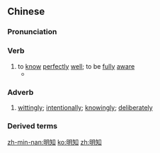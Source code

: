 ==Chinese==
{{zh-forms}}

===Pronunciation===
{{zh-pron
|m=míngzhī
|c=ming4 zi1
|h=pfs=mìn-tî
|mn=bêng-chai
|cat=v,adv
}}

===Verb===
{{zh-verb}}

# to [[know]] [[perfectly]] [[well]]; to be [[fully]] [[aware]]
#* {{zh-x|明知 愛情 是 毒藥，偏偏 一 喙\嘴 共\甲 啉\喝 落；等到 情 火 一直 燒，找 無 止痛 的 解藥。|[I] '''clearly knew''' love is a poison, [but I] still drank it; by the time the fire of love was ceaselessly burning, [I still] could not find a painkilling antidote.|MN|tr=Bêng-chai ài-chêng sī to̍k-io̍h, phian-phian chi̍t chhùi kā lim lo̍h; tán kah chîng hóe it-ti̍t sio, chhōe bô chí-thiàⁿ ê kái-io̍h.|ref={{lang|zh|{{w|lang=zh|蕭玉芬}}}}, {{lang|zh|毒藥}}}}

===Adverb===
{{zh-adv}}

# [[wittingly]]; [[intentionally]]; [[knowingly]]; [[deliberately]]

===Derived terms===
{{zh-der|明知故犯|明知故問|明知就裡}}

[[zh-min-nan:明知]]
[[ko:明知]]
[[zh:明知]]
